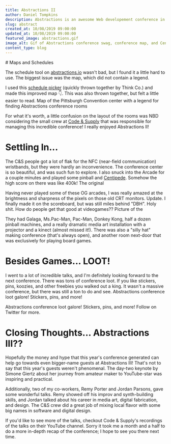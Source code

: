 ```yaml
---
title: Abstractions II
author: Daniel Tompkins
description: Abstractions is an awesome Web developement conference in Pittsburgh. This was only the second-ever <em>Abstractions</em>.
slug: abstract
created_at: 10/08/2019 09:00:00
updated_at: 10/08/2019 09:00:00
featured_image: abstractions.gif
image_alt: Gif of Abstractions conference swag, conference map, and Centipede highscore.
content_type: blog
---
```

<ProseWrapper>
# Maps and Schedules

The schedule tool on [abstractions.io](https://abstractions.io/) wasn't bad, but I found it a little hard to use. The biggest issue was the map, which did not contain a legend.

I used this [schedule picker](https://abstractions.thinkco.dev/schedules) (quickly thrown together by Think Co.) and made this improved map 👇. This was also thrown together, but felt a little easier to read.
Map of the Pittsburgh Convention center with a legend for finding Abstractions conference rooms

<OneColumn>
  <ImageWrapper
    src="/assets/img/blog/abstract/abstract-map.jpg"
    alt="Map of the Pittsburgh Convention center with a legend for finding Abstractions conference rooms"
    width="682"
    height="544"
  />
</OneColumn>

For what it's worth, a little confusion on the layout of the rooms was NBD considering the small crew at [Code & Supply](https://codeandsupply.co/) that was responsible for managing this incredible conference! I really enjoyed Abstractions II!

# Settling In...

The C&S people got a lot of flak for the NFC (near-field communication) wristbands, but they were hardly an inconvenience. The conference center is so beautiful, and was such fun to explore. I also snuck into the Arcade for a couple minutes and played some pinball and [Centipede](https://www.youtube.com/watch?v=V7XEmf02zEM). Somehow the high score on there was like 400k!
The original

<OneColumn>
  <ImageWrapper
    src="/assets/img/blog/abstract/centipede-arcade-flyer.jpg"
    alt="Flyer for the 1980 arcade game, Centipede"
    width="682"
    height="776"
  />
</OneColumn>

Having never played some of these OG arcades, I was really amazed at the brightness and sharpness of the pixels on those old CRT monitors. Update. I finally made it on the scoreboard, but was still miles behind "DBH". Holy shit. How do people get that good at videogames??
Picture of the

<OneColumn>
  <ImageWrapper
    src="/assets/img/blog/abstract/centipede-high-score.jpg"
    alt='Not nearly as high as "DBH", but not bad for a couple hours practice...'
    width="682"
    height="560"
  />
</OneColumn>

They had Galaga, Ms.Pac-Man, Pac-Man, Donkey Kong, half a dozen pinball machines, and a really dramatic media art installation with a projector and a kinect (almost missed it!). There was also a "silly hat" making conference (that's always open), and another room next-door that was exclusively for playing board games.

# Besides Games... LOOT!

I went to a lot of incredible talks, and I'm definitely looking forward to the next conference. There was tons of conference loot. If you like stickers, pins, koozies, and other freebies you walked out a king. It wasn't a massive conference, but there was still a ton to do and see.
Abstractions conference loot galore! Stickers, pins, and more!

Abstractions conference loot galore! Stickers, pins, and more! Follow on Twitter for more.

# Closing Thoughts... Abstractions III??

Hopefully the money and hype that this year's conference generated can help go towards even bigger-name guests at Abstractions III! That's not to say that this year's guests weren't phenomenal. The day-two keynote by Simone Giertz about her journey from amateur maker to YouTube-star was inspiring and practical.

Additionally, two of my co-workers, Remy Porter and Jordan Parsons, gave some wonderful talks. Remy showed off his improv and synth-building skills, and Jordan talked about his career in media art, digital fabrication, and design. The C&S crew did a great job of mixing local flavor with some big names in software and digital design.

If you'd like to see more of the talks, checkout Code & Supply's recordings of the talks on their YouTube channel. Sorry it took me a month and a half to do a more in-depth recap of the conference; I hope to see you there next time.
</ProseWrapper>
